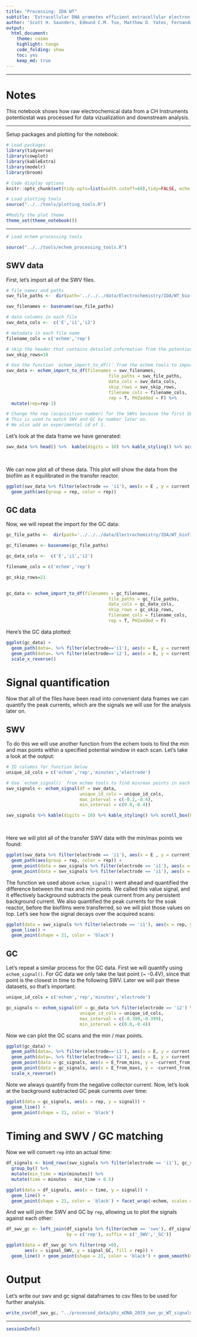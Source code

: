 ```yaml
---
title: "Processing: IDA WT"
subtitle: 'Extracellular DNA promotes efficient extracellular electron transfer by pyocyanin in *Pseudomonas aeruginosa* biofilms.'
author: 'Scott H. Saunders, Edmund C.M. Tse, Matthew D. Yates, Fernanda Jiménez-Otero, Jacqueline K. Barton, Leonard M. Tender and Dianne K. Newman'
output:
  html_document:
    theme: cosmo
    highlight: tango
    code_folding: show
    toc: yes
    keep_md: true
---
```


--------

# Notes

This notebook shows how raw electrochemical data from a CH Instruments potentiostat was processed for data vizualization and downstream analysis.

----

Setup packages and plotting for the notebook:

```r
# Load packages
library(tidyverse)
library(cowplot)
library(kableExtra)
library(modelr)
library(broom)

# Code display options
knitr::opts_chunk$set(tidy.opts=list(width.cutoff=60),tidy=FALSE, echo = TRUE, message=FALSE, warning=FALSE, fig.align="center", fig.retina = 2)

# Load plotting tools
source("../../tools/plotting_tools.R")

#Modify the plot theme
theme_set(theme_notebook())
```

-----

```r
# Load echem processing tools

source("../../tools/echem_processing_tools.R")
```

## SWV data

First, let's import all of the SWV files.

```r

# file names and paths
swv_file_paths <-  dir(path='../../../data/Electrochemistry/IDA/WT_biofilm/', pattern = "[swv]+.+[txt]$", recursive = T, full.names = T)

swv_filenames <- basename(swv_file_paths)

# data columns in each file
swv_data_cols <-  c('E','i1','i2')

# metadata in each file name
filename_cols = c('echem','rep')

# skip the header that contains detailed information from the potentiostat
swv_skip_rows=18

# Use the function `echem_import_to_df()` from the echem tools to import
swv_data <- echem_import_to_df(filenames = swv_filenames, 
                                       file_paths = swv_file_paths, 
                                       data_cols = swv_data_cols, 
                                       skip_rows = swv_skip_rows,
                                       filename_cols = filename_cols,
                                       rep = T, PHZadded = F) %>% 
  mutate(rep=rep-1) 

# Change the rep (acquisition number) for the SWVs because the first SWV should be 0.
# This is used to match SWV and GC by number later on.
# We also add an experimental id of 1.
```

Let's look at the data frame we have generated:

```r
swv_data %>% head() %>%  kable(digits = 10) %>% kable_styling() %>% scroll_box(height = '300px')
```

<br>

We can now plot all of these data. This plot will show the data from the biofilm as it equilibrated in the transfer reactor.

```r
ggplot(swv_data %>% filter(electrode == 'i1'), aes(x = E , y = current )) +
  geom_path(aes(group = rep, color = rep))
```

## GC data

Now, we will repeat the import for the GC data. 

```r

gc_file_paths <-  dir(path='../../../data/Electrochemistry/IDA/WT_biofilm/', pattern = "[gc]+.+[txt]$",recursive = T,full.names = T)

gc_filenames <- basename(gc_file_paths)

gc_data_cols <-  c('E','i1','i2')

filename_cols = c('echem','rep')

gc_skip_rows=21
  

gc_data <- echem_import_to_df(filenames = gc_filenames, 
                                       file_paths = gc_file_paths, 
                                       data_cols = gc_data_cols, 
                                       skip_rows = gc_skip_rows,
                                       filename_cols = filename_cols,
                                       rep = T, PHZadded = F)
```

Here's the GC data plotted:

```r
ggplot(gc_data) + 
  geom_path(data=. %>% filter(electrode=='i1'), aes(x = E, y = current, color = rep, group = rep)) + 
  geom_path(data=. %>% filter(electrode=='i2'), aes(x = E, y = current, color = rep, group = rep)) +
  scale_x_reverse()
```

# Signal quantification

Now that all of the files have been read into convenient data frames we can quantify the peak currents, which are the signals we will use for the analysis later on. 

## SWV

To do this we will use another function from the echem tools to find the min and max points within a specified potential window in each scan. Let's take a look at the output:

```r

# ID columns for function below
unique_id_cols = c('echem','rep','minutes','electrode')

# Use `echem_signal()` from echem tools to find min/max points in each scan
swv_signals <- echem_signal(df = swv_data, 
                            unique_id_cols = unique_id_cols,
                            max_interval = c(-0.2,-0.4), 
                            min_interval = c(0.0,-0.4)) 

swv_signals %>% kable(digits = 10) %>% kable_styling() %>% scroll_box(height = '300px')
```
<br>

Here we will plot all of the transfer SWV data with the min/max points we found:
 
```r
ggplot(swv_data %>% filter(electrode == 'i1'), aes(x = E , y = current )) +
  geom_path(aes(group = rep, color = rep)) + 
  geom_point(data = swv_signals %>% filter(electrode == 'i1'), aes(x = E_from_mins, y = current_from_mins), shape = 21, fill = 'light blue') + 
  geom_point(data = swv_signals %>% filter(electrode == 'i1'), aes(x = E_from_maxs, y = current_from_maxs), shape = 21, fill = 'red')
```

The function we used above `echem_signal()` went ahead and quantified the difference between the max and min points. We called this value signal, and it effectively background subtracts the peak current from any persistent background current. We also quantified the peak currents for the soak reactor, before the biofilms were transferred, so we will plot those values on top. Let's see how the signal decays over the acquired scans:

```r
ggplot(data = swv_signals %>% filter(electrode == 'i1'), aes(x = rep, y = signal)) + 
  geom_line() + 
  geom_point(shape = 21, color = 'black') 
```

## GC

Let's repeat a similar process for the GC data. First we will quantify using `echem_signal()`. For GC data we only take the last point (~ -0.4V), since that point is the closest in time to the following SWV. Later we will pair these datasets, so that's important.

```r

unique_id_cols = c('echem','rep','minutes','electrode')

gc_signals <- echem_signal(df = gc_data %>% filter(electrode == 'i2') %>% mutate(current = - current), 
                            unique_id_cols = unique_id_cols,
                            max_interval = c(-0.399,-0.399), 
                            min_interval = c(0.0,-0.4))

```

Now we can plot the GC scans and the min / max points.

```r

ggplot(gc_data) + 
  geom_path(data=. %>% filter(electrode=='i1'), aes(x = E, y = current, color = rep, group = rep)) + 
  geom_path(data=. %>% filter(electrode=='i2'), aes(x = E, y = current, color = rep, group = rep)) +
  geom_point(data = gc_signals, aes(x = E_from_mins, y = -current_from_mins), shape = 21, fill = 'light blue')+
  geom_point(data = gc_signals, aes(x = E_from_maxs, y = -current_from_maxs), shape = 21, fill = 'red')+
  scale_x_reverse() 

```

Note we always quantify from the negative collector current. Now, let's look at the background subtracted GC peak currents over time:

```r
ggplot(data = gc_signals, aes(x = rep, y = signal)) + 
  geom_line() + 
  geom_point(shape = 21, color = 'black')
```

# Timing and SWV / GC matching

Now we will convert `rep` into an actual time:

```r
df_signals <- bind_rows(swv_signals %>% filter(electrode == 'i1'), gc_signals) %>% 
  group_by() %>% 
  mutate(min_time = min(minutes)) %>% 
  mutate(time = minutes - min_time + 0.5)

ggplot(data = df_signals, aes(x = time, y = signal)) + 
  geom_line() + 
  geom_point(shape = 21, color = 'black') + facet_wrap(~echem, scales = 'free')
```

And we will join the SWV and GC by `rep`, allowing us to plot the signals against each other:

```r

df_swv_gc <- left_join(df_signals %>% filter(echem == 'swv'), df_signals %>% filter(echem == 'gc'),
                       by = c('rep'), suffix = c('_SWV','_GC'))

ggplot(data = df_swv_gc %>% filter(rep >0), 
       aes(x = signal_SWV, y = signal_GC, fill = rep)) + 
  geom_line() + geom_point(shape = 21, color = 'black') + geom_smooth(method = 'lm')

```

# Output

Let's write our swv and gc signal dataframes to csv files to be used for further analysis.

```r

write_csv(df_swv_gc, "../processed_data/phz_eDNA_2019_swv_gc_WT_signals.csv")

```

-------

```r
sessionInfo()
```

